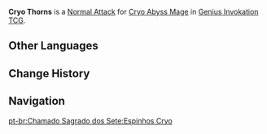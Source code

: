 {{Genius Invokation TCG Skill Infobox
|image      = Cryo Thorns Character Card Skill.png
|type       = Normal Attack
|character  = Cryo Abyss Mage
|element    = Cryo
|matching   = 1
|unaligned  = 2
|effect     = Deals 1 {{Color|Cryo DMG}}.
|order      = 1
}}
'''Cryo Thorns''' is a [[Character Card Normal Attack|Normal Attack]] for [[Cryo Abyss Mage (Character Card)|Cryo Abyss Mage]] in [[Genius Invokation TCG]].

==Other Languages==
{{Other Languages
|en      = Cryo Thorns
|zhs     = 冰刺
|zhs_rm  = Bīngcì
|zht     = 冰刺
|zht_rm  = Bīngcì
|zh_tl   = {{lex|Cryo|zh}} Thorns
|ja      = 氷の刺
|ja_rm   = Koori no Toge
|ja_tl   = {{lex|Cryo|ja}} Thorns
|ko      = 얼음 가시
|ko_tl   = Ice Thorns
|es      = Espina helada
|es_tl   = Frozen Thorn
|fr      = Épine de glace
|fr_tl   = Ice Thorn
|ru      = Крио укол
|ru_tl   = Cryo Thorn
|th      = Cryo Thorns
|vi      = Băng Xung Kích
|vi_tl   = 
|de      = Eisdolch
|de_tl   = Ice Dagger
|id      = Cryo Thorns
|pt      = Espinhos Cryo
|pt_tl   = 
|tr      = Buz Dikeni
|tr_tl   = 
|it      = Penetrazione glaciale
|it_tl   = Glacial Penetration
}}

==Change History==
{{Change History|3.3}}

==Navigation==
{{Genius Invokation TCG Skill Navbox|Cryo Abyss Mage}}
[[pt-br:Chamado Sagrado dos Sete:Espinhos Cryo]]